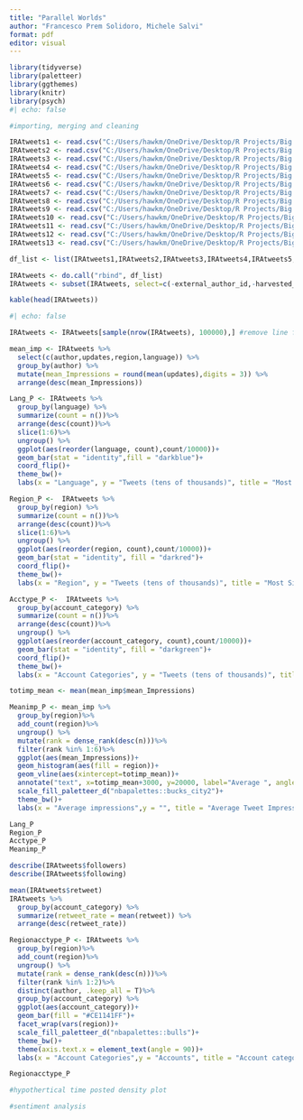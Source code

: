 ---
title: "Parallel Worlds"
author: "Francesco Prem Solidoro, Michele Salvi"
format: pdf
editor: visual
---

```{r}
library(tidyverse)
library(paletteer)
library(ggthemes)
library(knitr)
library(psych)
#| echo: false
```

```{r}
#importing, merging and cleaning

IRAtweets1 <- read.csv("C:/Users/hawkm/OneDrive/Desktop/R Projects/Big Data in Social Sciences/AstroTurfing/Data/IRAhandle_tweets_1.csv")
IRAtweets2 <- read.csv("C:/Users/hawkm/OneDrive/Desktop/R Projects/Big Data in Social Sciences/AstroTurfing/Data/IRAhandle_tweets_2.csv")
IRAtweets3 <- read.csv("C:/Users/hawkm/OneDrive/Desktop/R Projects/Big Data in Social Sciences/AstroTurfing/Data/IRAhandle_tweets_3.csv")
IRAtweets4 <- read.csv("C:/Users/hawkm/OneDrive/Desktop/R Projects/Big Data in Social Sciences/AstroTurfing/Data/IRAhandle_tweets_4.csv")
IRAtweets5 <- read.csv("C:/Users/hawkm/OneDrive/Desktop/R Projects/Big Data in Social Sciences/AstroTurfing/Data/IRAhandle_tweets_5.csv")
IRAtweets6 <- read.csv("C:/Users/hawkm/OneDrive/Desktop/R Projects/Big Data in Social Sciences/AstroTurfing/Data/IRAhandle_tweets_6.csv")
IRAtweets7 <- read.csv("C:/Users/hawkm/OneDrive/Desktop/R Projects/Big Data in Social Sciences/AstroTurfing/Data/IRAhandle_tweets_7.csv")
IRAtweets8 <- read.csv("C:/Users/hawkm/OneDrive/Desktop/R Projects/Big Data in Social Sciences/AstroTurfing/Data/IRAhandle_tweets_8.csv")
IRAtweets9 <- read.csv("C:/Users/hawkm/OneDrive/Desktop/R Projects/Big Data in Social Sciences/AstroTurfing/Data/IRAhandle_tweets_9.csv")
IRAtweets10 <- read.csv("C:/Users/hawkm/OneDrive/Desktop/R Projects/Big Data in Social Sciences/AstroTurfing/Data/IRAhandle_tweets_10.csv")
IRAtweets11 <- read.csv("C:/Users/hawkm/OneDrive/Desktop/R Projects/Big Data in Social Sciences/AstroTurfing/Data/IRAhandle_tweets_11.csv")
IRAtweets12 <- read.csv("C:/Users/hawkm/OneDrive/Desktop/R Projects/Big Data in Social Sciences/AstroTurfing/Data/IRAhandle_tweets_12.csv")
IRAtweets13 <- read.csv("C:/Users/hawkm/OneDrive/Desktop/R Projects/Big Data in Social Sciences/AstroTurfing/Data/IRAhandle_tweets_13.csv")

df_list <- list(IRAtweets1,IRAtweets2,IRAtweets3,IRAtweets4,IRAtweets5,IRAtweets6,IRAtweets7,IRAtweets8,IRAtweets9,IRAtweets10,IRAtweets11,IRAtweets12,IRAtweets13)

IRAtweets <- do.call("rbind", df_list)
IRAtweets <- subset(IRAtweets, select=c(-external_author_id,-harvested_date,-new_june_2018,-alt_external_id,-tweet_id,-article_url,-tco1_step1,-tco2_step1,-tco3_step1))

kable(head(IRAtweets))

#| echo: false
```

```{r}
IRAtweets <- IRAtweets[sample(nrow(IRAtweets), 100000),] #remove line for complete analysis

mean_imp <- IRAtweets %>%
  select(c(author,updates,region,language)) %>% 
  group_by(author) %>%
  mutate(mean_Impressions = round(mean(updates),digits = 3)) %>%
  arrange(desc(mean_Impressions))

Lang_P <- IRAtweets %>% 
  group_by(language) %>%
  summarize(count = n())%>% 
  arrange(desc(count))%>%
  slice(1:6)%>%
  ungroup() %>%
  ggplot(aes(reorder(language, count),count/10000))+
  geom_bar(stat = "identity",fill = "darkblue")+
  coord_flip()+
  theme_bw()+
  labs(x = "Language", y = "Tweets (tens of thousands)", title = "Most Significant Languages")

Region_P <-  IRAtweets %>% 
  group_by(region) %>%
  summarize(count = n())%>% 
  arrange(desc(count))%>%
  slice(1:6)%>%
  ungroup() %>%
  ggplot(aes(reorder(region, count),count/10000))+
  geom_bar(stat = "identity", fill = "darkred")+
  coord_flip()+
  theme_bw()+
  labs(x = "Region", y = "Tweets (tens of thousands)", title = "Most Significant Regions")

Acctype_P <-  IRAtweets %>% 
  group_by(account_category) %>%
  summarize(count = n())%>% 
  arrange(desc(count))%>%
  ungroup() %>%
  ggplot(aes(reorder(account_category, count),count/10000))+
  geom_bar(stat = "identity", fill = "darkgreen")+
  coord_flip()+
  theme_bw()+
  labs(x = "Account Categories", y = "Tweets (tens of thousands)", title = "Tweet by Account types")

totimp_mean <- mean(mean_imp$mean_Impressions)

Meanimp_P <- mean_imp %>%
  group_by(region)%>%
  add_count(region)%>%
  ungroup() %>%
  mutate(rank = dense_rank(desc(n)))%>%
  filter(rank %in% 1:6)%>%
  ggplot(aes(mean_Impressions))+
  geom_histogram(aes(fill = region))+
  geom_vline(aes(xintercept=totimp_mean))+
  annotate("text", x=totimp_mean+3000, y=20000, label="Average ", angle = 90)+
  scale_fill_paletteer_d("nbapalettes::bucks_city2")+
  theme_bw()+
  labs(x = "Average impressions",y = "", title = "Average Tweet Impressions in significant regions") 

Lang_P
Region_P
Acctype_P
Meanimp_P

describe(IRAtweets$followers)
describe(IRAtweets$following)

mean(IRAtweets$retweet)
IRAtweets %>%
  group_by(account_category) %>%
  summarize(retweet_rate = mean(retweet)) %>%
  arrange(desc(retweet_rate))

Regionacctype_P <- IRAtweets %>%
  group_by(region)%>%
  add_count(region)%>%
  ungroup() %>%
  mutate(rank = dense_rank(desc(n)))%>%
  filter(rank %in% 1:2)%>%
  distinct(author, .keep_all = T)%>%
  group_by(account_category) %>%
  ggplot(aes(account_category))+
  geom_bar(fill = "#CE1141FF")+
  facet_wrap(vars(region))+
  scale_fill_paletteer_d("nbapalettes::bulls")+
  theme_bw()+
  theme(axis.text.x = element_text(angle = 90))+
  labs(x = "Account Categories",y = "Accounts", title = "Account categories in significant regions")

Regionacctype_P

#hypothertical time posted density plot


```

```{r}
#sentiment analysis


```
